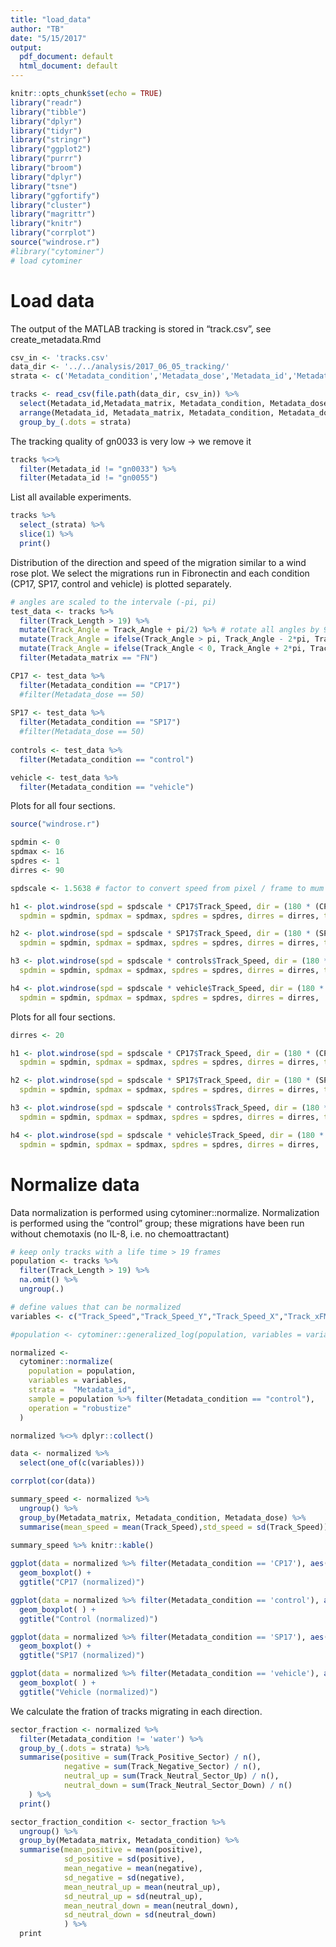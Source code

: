 ```yaml
---
title: "load_data"
author: "TB"
date: "5/15/2017"
output:
  pdf_document: default
  html_document: default
---
```


```r
knitr::opts_chunk$set(echo = TRUE)
library("readr")
library("tibble")
library("dplyr")
library("tidyr")
library("stringr")
library("ggplot2")
library("purrr")
library("broom")
library("dplyr")
library("tsne")
library("ggfortify")
library("cluster")
library("magrittr")
library("knitr")
library("corrplot")
source("windrose.r")
#library("cytominer")
# load cytominer 

```

# Load data 
The output of the MATLAB tracking is stored in "track.csv", see create_metadata.Rmd
```r
csv_in <- 'tracks.csv'
data_dir <- '../../analysis/2017_06_05_tracking/'
strata <- c('Metadata_condition','Metadata_dose','Metadata_id','Metadata_date','Metadata_matrix')

tracks <- read_csv(file.path(data_dir, csv_in)) %>%
  select(Metadata_id,Metadata_matrix, Metadata_condition, Metadata_dose, everything() ) %>%
  arrange(Metadata_id, Metadata_matrix, Metadata_condition, Metadata_dose) %>%
  group_by_(.dots = strata) 

```

The tracking quality of gn0033 is very low -> we remove it

```r
tracks %<>% 
  filter(Metadata_id != "gn0033") %>%
  filter(Metadata_id != "gn0055")
```

List all available experiments.
```r
tracks %>%
  select_(strata) %>%
  slice(1) %>%
  print()
```

Distribution of the direction and speed of the migration similar to a wind rose plot. 
We select the migrations run in Fibronectin and each condition (CP17, SP17, control 
and vehicle) is plotted separately.
```r
# angles are scaled to the intervale (-pi, pi)
test_data <- tracks %>%
  filter(Track_Length > 19) %>%
  mutate(Track_Angle = Track_Angle + pi/2) %>% # rotate all angles by 90 degree or pi/2
  mutate(Track_Angle = ifelse(Track_Angle > pi, Track_Angle - 2*pi, Track_Angle) ) %>%
  mutate(Track_Angle = ifelse(Track_Angle < 0, Track_Angle + 2*pi, Track_Angle) ) %>%
  filter(Metadata_matrix == "FN") 

CP17 <- test_data %>% 
  filter(Metadata_condition == "CP17") 
  #filter(Metadata_dose == 50) 
  
SP17 <- test_data %>% 
  filter(Metadata_condition == "SP17") 
  #filter(Metadata_dose == 50) 
  
controls <- test_data %>% 
  filter(Metadata_condition == "control") 

vehicle <- test_data %>% 
  filter(Metadata_condition == "vehicle") 
```

Plots for all four sections.

```r
source("windrose.r")

spdmin <- 0
spdmax <- 16
spdres <- 1
dirres <- 90

spdscale <- 1.5638 # factor to convert speed from pixel / frame to mum / min

h1 <- plot.windrose(spd = spdscale * CP17$Track_Speed, dir = (180 * (CP17$Track_Angle) / pi), 
  spdmin = spdmin, spdmax = spdmax, spdres = spdres, dirres = dirres, title_name = "Migration distribution CP17, all doses")

h2 <- plot.windrose(spd = spdscale * SP17$Track_Speed, dir = (180 * (SP17$Track_Angle) / pi), 
  spdmin = spdmin, spdmax = spdmax, spdres = spdres, dirres = dirres, title_name = "Migration distribution SP17, all doses")

h3 <- plot.windrose(spd = spdscale * controls$Track_Speed, dir = (180 * (controls$Track_Angle) / pi),
  spdmin = spdmin, spdmax = spdmax, spdres = spdres, dirres = dirres, title_name = "Migration distribution control)")

h4 <- plot.windrose(spd = spdscale * vehicle$Track_Speed, dir = (180 * (vehicle$Track_Angle) / pi), 
  spdmin = spdmin, spdmax = spdmax, spdres = spdres, dirres = dirres,  title_name = "Migration distribution vehicle")
```
Plots for all four sections.

```r
dirres <- 20

h1 <- plot.windrose(spd = spdscale * CP17$Track_Speed, dir = (180 * (CP17$Track_Angle) / pi), 
  spdmin = spdmin, spdmax = spdmax, spdres = spdres, dirres = dirres, title_name = "Migration distribution CP17, all doses")

h2 <- plot.windrose(spd = spdscale * SP17$Track_Speed, dir = (180 * (SP17$Track_Angle) / pi), 
  spdmin = spdmin, spdmax = spdmax, spdres = spdres, dirres = dirres, title_name = "Migration distribution SP17, all doses")

h3 <- plot.windrose(spd = spdscale * controls$Track_Speed, dir = (180 * (controls$Track_Angle) / pi),
  spdmin = spdmin, spdmax = spdmax, spdres = spdres, dirres = dirres, title_name = "Migration distribution control)")

h4 <- plot.windrose(spd = spdscale * vehicle$Track_Speed, dir = (180 * (vehicle$Track_Angle) / pi), 
  spdmin = spdmin, spdmax = spdmax, spdres = spdres, dirres = dirres,  title_name = "Migration distribution vehicle")
```

# Normalize data
Data normalization is performed using cytominer::normalize. Normalization is performed using the "control" group; these 
migrations have been run without chemotaxis (no IL-8, i.e. no chemoattractant)
```r
# keep only tracks with a life time > 19 frames
population <- tracks %>% 
  filter(Track_Length > 19) %>% 
  na.omit() %>%
  ungroup(.)

# define values that can be normalized 
variables <- c("Track_Speed","Track_Speed_Y","Track_Speed_X","Track_xFMI","Track_yFMI","Track_Directionality","Track_Distance_Traveled")

#population <- cytominer::generalized_log(population, variables = variables)

normalized <-
  cytominer::normalize(
    population = population,
    variables = variables,
    strata =  "Metadata_id",
    sample = population %>% filter(Metadata_condition == "control"),
    operation = "robustize"
  )

normalized %<>% dplyr::collect() 

data <- normalized %>% 
  select(one_of(c(variables)))

corrplot(cor(data))
```


```r
summary_speed <- normalized %>% 
  ungroup() %>%
  group_by(Metadata_matrix, Metadata_condition, Metadata_dose) %>%
  summarise(mean_speed = mean(Track_Speed),std_speed = sd(Track_Speed))
  
summary_speed %>% knitr::kable()
```

```r
ggplot(data = normalized %>% filter(Metadata_condition == 'CP17'), aes(x = factor(Track_Sector), y = Track_Speed)) +
  geom_boxplot() +
  ggtitle("CP17 (normalized)")

ggplot(data = normalized %>% filter(Metadata_condition == 'control'), aes(x = factor(Track_Sector), y = Track_Speed)) +
  geom_boxplot( ) +
  ggtitle("Control (normalized)")

ggplot(data = normalized %>% filter(Metadata_condition == 'SP17'), aes(x = factor(Track_Sector), y = Track_Speed)) +
  geom_boxplot() +
  ggtitle("SP17 (normalized)")

ggplot(data = normalized %>% filter(Metadata_condition == 'vehicle'), aes(x = factor(Track_Sector), y = Track_Speed)) +
  geom_boxplot( ) +
  ggtitle("Vehicle (normalized)")
```

We calculate the fration of tracks migrating in each direction. 
```r
sector_fraction <- normalized %>% 
  filter(Metadata_condition != 'water') %>%
  group_by_(.dots = strata) %>%
  summarise(positive = sum(Track_Positive_Sector) / n(),
            negative = sum(Track_Negative_Sector) / n(),
            neutral_up = sum(Track_Neutral_Sector_Up) / n(),
            neutral_down = sum(Track_Neutral_Sector_Down) / n()
    ) %>%
  print()

sector_fraction_condition <- sector_fraction %>%
  ungroup() %>%
  group_by(Metadata_matrix, Metadata_condition) %>%
  summarise(mean_positive = mean(positive),
            sd_positive = sd(positive),
            mean_negative = mean(negative),
            sd_negative = sd(negative),
            mean_neutral_up = mean(neutral_up),
            sd_neutral_up = sd(neutral_up),
            mean_neutral_down = mean(neutral_down),
            sd_neutral_down = sd(neutral_down)
            ) %>%
  print


```
